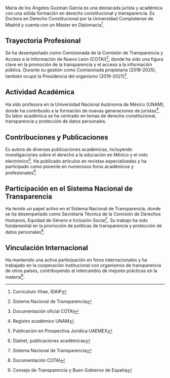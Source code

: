 María de los Ángeles Guzmán García es una destacada jurista y académica con una sólida formación en derecho constitucional y transparencia. Es Doctora en Derecho Constitucional por la Universidad Complutense de Madrid y cuenta con un Máster en Diplomacia[^1].

## Trayectoria Profesional

Se ha desempeñado como Comisionada de la Comisión de Transparencia y Acceso a la Información de Nuevo León (COTAI)[^2], donde ha sido una figura clave en la promoción de la transparencia y el acceso a la información pública. Durante su gestión como Comisionada propietaria (2018-2025), también ocupó la Presidencia del organismo (2019-2021)[^3].

## Actividad Académica

Ha sido profesora en la Universidad Nacional Autónoma de México (UNAM), donde ha contribuido a la formación de nuevas generaciones de juristas[^4]. Su labor académica se ha centrado en temas de derecho constitucional, transparencia y protección de datos personales.

## Contribuciones y Publicaciones

Es autora de diversas publicaciones académicas, incluyendo investigaciones sobre el derecho a la educación en México y el voto electrónico[^5]. Ha publicado artículos en revistas especializadas y ha participado como ponente en numerosos foros académicos y profesionales[^6].

## Participación en el Sistema Nacional de Transparencia

Ha tenido un papel activo en el Sistema Nacional de Transparencia, donde se ha desempeñado como Secretaria Técnica de la Comisión de Derechos Humanos, Equidad de Género e Inclusión Social[^7]. Su trabajo ha sido fundamental en la promoción de políticas de transparencia y protección de datos personales[^8].

## Vinculación Internacional

Ha mantenido una activa participación en foros internacionales y ha trabajado en la cooperación institucional con organismos de transparencia de otros países, contribuyendo al intercambio de mejores prácticas en la materia[^9].

[^1]: Curriculum Vitae, IDAIP

[^2]: Sistema Nacional de Transparencia

[^3]: Documentación oficial COTAI

[^4]: Registro académico UNAM

[^5]: Publicación en Prospectiva Jurídica UAEMEX

[^6]: Dialnet, publicaciones académicas

[^7]: Sistema Nacional de Transparencia

[^8]: Documentación COTAI

[^9]: Consejo de Transparencia y Buen Gobierno de España
